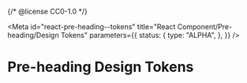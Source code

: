 {/* @license CC0-1.0 */}


<Meta
  id="react-pre-heading--tokens"
  title="React Component/Pre-heading/Design Tokens"
  parameters={{
    status: {
      type: "ALPHA",
    },
  }}
/>

# Pre-heading Design Tokens

<ComponentTokensSection tokens={tokens} definition={tokensDefinition} component="utrecht-pre-heading" />
